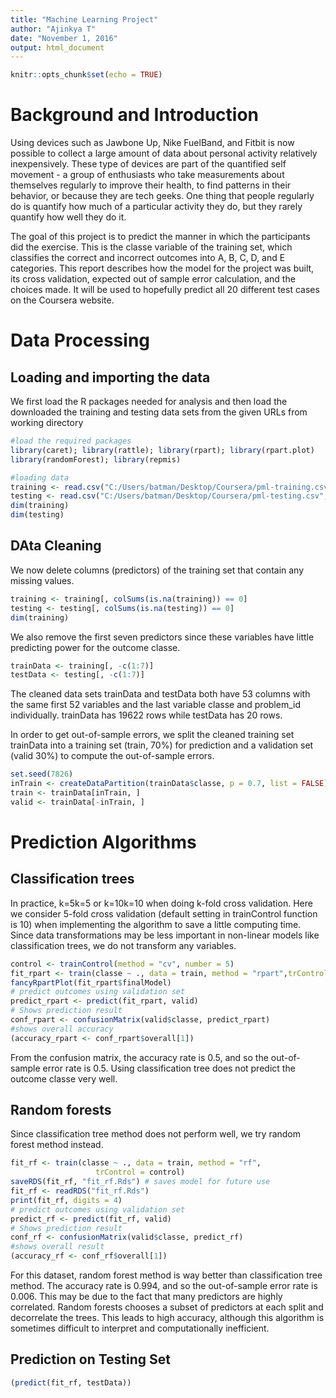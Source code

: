 ---
title: "Machine Learning Project"
author: "Ajinkya T"
date: "November 1, 2016"
output: html_document
---

```{r setup, include=FALSE}
knitr::opts_chunk$set(echo = TRUE)
```

# Background and Introduction
Using devices such as Jawbone Up, Nike FuelBand, and Fitbit is now possible to collect a large amount of data about personal activity relatively inexpensively. These type of devices are part of the quantified self movement - a group of enthusiasts who take measurements about themselves regularly to improve their health, to find patterns in their behavior, or because they are tech geeks. One thing that people regularly do is quantify how much of a particular activity they do, but they rarely quantify how well they do it.

The goal of this project is to predict the manner in which the participants did the exercise. This is the classe variable of the training set, which classifies the correct and incorrect outcomes into A, B, C, D, and E categories. This report describes how the model for the project was built, its cross validation, expected out of sample error calculation, and the choices made. It will be used to hopefully predict all 20 different test cases on the Coursera website.

# Data Processing
## Loading and importing the data

We first load the R packages needed for analysis and then load the downloaded the training and testing data sets from the given URLs from working directory
 
```{r}
#load the required packages
library(caret); library(rattle); library(rpart); library(rpart.plot)
library(randomForest); library(repmis)

```

```{r}
#loading data
training <- read.csv("C:/Users/batman/Desktop/Coursera/pml-training.csv", na.strings = c("NA", ""))
testing <- read.csv("C:/Users/batman/Desktop/Coursera/pml-testing.csv", na.strings = c("NA", ""))
dim(training)
dim(testing)
```

## DAta Cleaning
We now delete columns (predictors) of the training set that contain any missing values.

```{r}
training <- training[, colSums(is.na(training)) == 0]
testing <- testing[, colSums(is.na(testing)) == 0]
dim(training)
```

We also remove the first seven predictors since these variables have little predicting power for the outcome classe.

```{r}
trainData <- training[, -c(1:7)]
testData <- testing[, -c(1:7)]
```
The cleaned data sets trainData and testData both have 53 columns with the same first 52 variables and the last variable classe and  problem_id individually. trainData has 19622 rows while testData has 20 rows.


In order to get out-of-sample errors, we split the cleaned training set trainData into a training set (train, 70%) for prediction and a validation set (valid 30%) to compute the out-of-sample errors.
```{r}
set.seed(7826) 
inTrain <- createDataPartition(trainData$classe, p = 0.7, list = FALSE)
train <- trainData[inTrain, ]
valid <- trainData[-inTrain, ]
```
# Prediction Algorithms

## Classification trees
In practice, k=5k=5 or k=10k=10 when doing k-fold cross validation. Here we consider 5-fold cross validation (default setting in trainControl function is 10) when implementing the algorithm to save a little computing time. Since data transformations may be less important in non-linear models like classification trees, we do not transform any variables.
```{r}
control <- trainControl(method = "cv", number = 5)
fit_rpart <- train(classe ~ ., data = train, method = "rpart",trControl = control)
fancyRpartPlot(fit_rpart$finalModel)
# predict outcomes using validation set
predict_rpart <- predict(fit_rpart, valid)
# Shows prediction result
conf_rpart <- confusionMatrix(valid$classe, predict_rpart)
#shows overall accuracy 
(accuracy_rpart <- conf_rpart$overall[1])
```

From the confusion matrix, the accuracy rate is 0.5, and so the out-of-sample error rate is 0.5. Using classification tree does not predict the outcome classe very well.

## Random forests

Since classification tree method does not perform well, we try random forest method instead.

```{r}
fit_rf <- train(classe ~ ., data = train, method = "rf", 
                   trControl = control)
saveRDS(fit_rf, "fit_rf.Rds") # saves model for future use
fit_rf <- readRDS("fit_rf.Rds")
print(fit_rf, digits = 4)
# predict outcomes using validation set
predict_rf <- predict(fit_rf, valid)
# Shows prediction result
conf_rf <- confusionMatrix(valid$classe, predict_rf)
#shows overall result
(accuracy_rf <- conf_rf$overall[1])
```
For this dataset, random forest method is way better than classification tree method. The accuracy rate is 0.994, and so the out-of-sample error rate is 0.006. This may be due to the fact that many predictors are highly correlated. Random forests chooses a subset of predictors at each split and decorrelate the trees. This leads to high accuracy, although this algorithm is sometimes difficult to interpret and computationally inefficient.

## Prediction on Testing Set
```{r}
(predict(fit_rf, testData))
```






